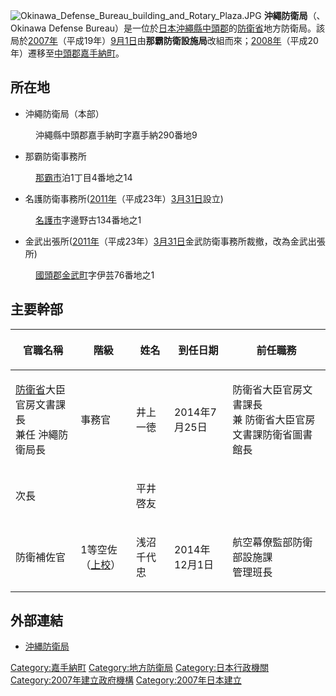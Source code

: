 [[File:Okinawa_Defense_Bureau_building_and_Rotary_Plaza.JPG|thumb]]
'''沖繩防衛局'''（{{Lang-ja|沖縄防衛局／おきなわぼうえいきょく}}、Okinawa Defense Bureau）是一位於[[日本|日本]][[沖繩縣|沖繩縣]][[中頭郡|中頭郡]]的[[防衛省|防衛省]]地方防衛局。該局於[[2007年|2007年]]（平成19年）[[9月1日|9月1日]]由'''那霸防衛設施局'''改組而來；[[2008年|2008年]]（平成20年）遷移至[[中頭郡|中頭郡]][[嘉手納町|嘉手納町]]。

== 所在地 ==
* 沖繩防衛局（本部）
: 沖繩縣中頭郡嘉手納町字嘉手納290番地9
* 那霸防衛事務所
: [[那霸市|那霸市]]泊1丁目4番地之14
* 名護防衛事務所([[2011年|2011年]]（平成23年）[[3月31日|3月31日]]設立)
: [[名護市|名護市]]字邊野古134番地之1
* 金武出張所([[2011年|2011年]]（平成23年）[[3月31日|3月31日]]金武防衛事務所裁撤，改為金武出張所)
: [[國頭郡|國頭郡]][[金武町|金武町]]字伊芸76番地之1

== 主要幹部 ==
{| class="wikitable"
|-
! 官職名稱 !! 階級 !! 姓名 !! 到任日期 !! 前任職務
|-
| [[防衛省|防衛省]]大臣官房文書課長<br />兼任 沖繩防衛局長 || 事務官 || 井上一徳 || 2014年7月25日 || 防衛省大臣官房文書課長<br />兼 防衛省大臣官房文書課防衛省圖書館長
|-
| 次長 || || 平井啓友 || ||
|-
| 防衛補佐官 || 1等空佐（[[上校|上校]]） || 浅沼千代忠 || 2014年12月1日 || 航空幕僚監部防衛部設施課<br />管理班長
|}

== 外部連結 ==
* [http://www.mod.go.jp/rdb/okinawa/ 沖縄防衛局] {{Wayback|url=http://www.mod.go.jp/rdb/okinawa/ |date=20170210184909 }}

[[Category:嘉手納町|Category:嘉手納町]]
[[Category:地方防衛局|Category:地方防衛局]]
[[Category:日本行政機關|Category:日本行政機關]]
[[Category:2007年建立政府機構|Category:2007年建立政府機構]]
[[Category:2007年日本建立|Category:2007年日本建立]]